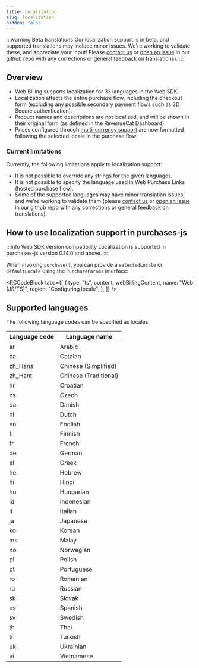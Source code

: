 ```yaml
---
title: Localization
slug: localization
hidden: false
---
```


:::warning Beta translations
Our localization support is in beta, and supported translations may include minor issues. We're working to validate these, and appreciate your input! Please [contact us](mailto:support%40revenuecat.com) or [open an issue](https://github.com/RevenueCat/purchases-js/issues) in our github repo with any corrections or general feedback on translations).
:::

## Overview

- Web Billing supports localization for 33 languages in the Web SDK.
- Localization affects the entire purchase flow, including the checkout form (excluding any possible secondary payment flows such as 3D Secure authentication).
- Product names and descriptions are not localized, and will be shown in their original form (as defined in the RevenueCat Dashboard).
- Prices configured through [multi-currency support](/web/web-billing/multi-currency-support/) are now formatted following the selected locale in the purchase flow.

### Current limitations

Currently, the following limitations apply to localization support:

- It is not possible to override any strings for the given languages.
- It is not possible to specify the language used in Web Purchase Links (hosted purchase flow).
- Some of the supported languages may have minor translation issues, and we're working to validate them (please [contact us](mailto:support%40revenuecat.com) or [open an issue](https://github.com/RevenueCat/purchases-js/issues) in our github repo with any corrections or general feedback on translations).

## How to use localization support in purchases-js

:::info Web SDK version compatibility
Localization is supported in purchases-js version 0.14.0 and above.
:::

When invoking `purchase()`, you can provide a `selectedLocale` or `defaultLocale` using the `PurchaseParams` interface:


<RCCodeBlock
  tabs={[
    {
      type: "ts",
      content: webBillingContent,
      name: "Web (JS/TS)",
      region: "Configuring locale",
    },
  ]}
/>

## Supported languages

The following language codes can be specified as locales:

| Language code | Language name         |
| ------------- | --------------------- |
| ar            | Arabic                |
| ca            | Catalan               |
| zh_Hans       | Chinese (Simplified)  |
| zh_Hant       | Chinese (Traditional) |
| hr            | Croatian              |
| cs            | Czech                 |
| da            | Danish                |
| nl            | Dutch                 |
| en            | English               |
| fi            | Finnish               |
| fr            | French                |
| de            | German                |
| el            | Greek                 |
| he            | Hebrew                |
| hi            | Hindi                 |
| hu            | Hungarian             |
| id            | Indonesian            |
| it            | Italian               |
| ja            | Japanese              |
| ko            | Korean                |
| ms            | Malay                 |
| no            | Norwegian             |
| pl            | Polish                |
| pt            | Portuguese            |
| ro            | Romanian              |
| ru            | Russian               |
| sk            | Slovak                |
| es            | Spanish               |
| sv            | Swedish               |
| th            | Thai                  |
| tr            | Turkish               |
| uk            | Ukrainian             |
| vi            | Vietnamese            |
